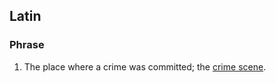 ==Latin==

===Phrase===
{{infl|la|Phrasebook|head=[[locus]] [[delicti]]}}

# The place where a crime was committed; the [[crime scene]].